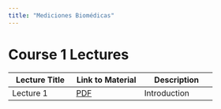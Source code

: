```yaml
---
title: "Mediciones Biomédicas"
---
```


# Course 1 Lectures

| Lecture Title   | Link to Material | Description        |
|-----------------|------------------|-------------------|
| Lecture 1       | [PDF](../docs-mediciones/07 - missing data.pdf) | Introduction      |